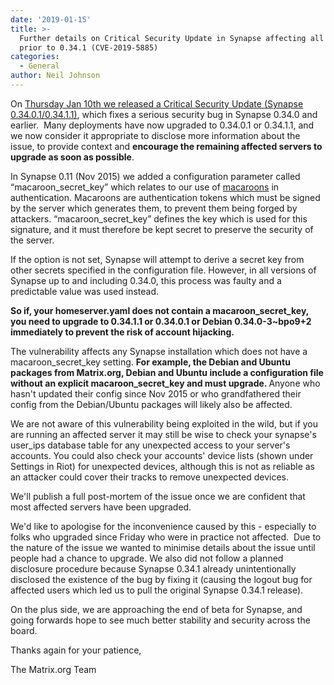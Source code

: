 ```yaml
---
date: '2019-01-15'
title: >-
  Further details on Critical Security Update in Synapse affecting all versions
  prior to 0.34.1 (CVE-2019-5885)
categories:
  - General
author: Neil Johnson
---
```


On <a href="https://matrix.org/blog/2019/01/10/critical-security-update-synapse-0-34-0-1-synapse-0-34-1-1/">Thursday Jan 10th we released a Critical Security Update (Synapse 0.34.0.1/0.34.1.1)</a>, which fixes a serious security bug in Synapse 0.34.0 and earlier.  Many deployments have now upgraded to 0.34.0.1 or 0.34.1.1, and we now consider it appropriate to disclose more information about the issue, to provide context and 
<b>encourage the remaining affected servers to upgrade as soon as possible</b>.


In Synapse 0.11 (Nov 2015) we added a configuration parameter called “macaroon_secret_key” which relates to our use of 
<a href="https://ai.google/research/pubs/pub41892">macaroons</a> in authentication. Macaroons are authentication tokens which must be signed by the server which generates them, to prevent them being forged by attackers. “macaroon_secret_key” defines the key which is used for this signature, and it must therefore be kept secret to preserve the security of the server.


If the option is not set, Synapse will attempt to derive a secret key from other secrets specified in the configuration file. However, in all versions of Synapse up to and including 0.34.0, this process was faulty and a predictable value was used instead.


<b>So if, your homeserver.yaml does not contain a macaroon_secret_key, you need to upgrade to 0.34.1.1 or 0.34.0.1 or Debian 0.34.0-3~bpo9+2 immediately to prevent the risk of account hijacking.</b>

The vulnerability affects any Synapse installation which does not have a macaroon_secret_key setting. 
<b>For example, the Debian and Ubuntu packages from Matrix.org, Debian and Ubuntu include a configuration file without an explicit macaroon_secret_key and must upgrade. </b>Anyone who hasn't updated their config since Nov 2015 or who grandfathered their config from the Debian/Ubuntu packages will likely also be affected.


We are not aware of this vulnerability being exploited in the wild, but if you are running an affected server it may still be wise to check your synapse's 
user_ips
 database table for any unexpected access to your server's accounts. You could also check your accounts' device lists (shown under Settings in Riot) for unexpected devices, although this is not as reliable as an attacker could cover their tracks to remove unexpected devices.


We'll publish a full post-mortem of the issue once we are confident that most affected servers have been upgraded.


We'd like to apologise for the inconvenience caused by this - especially to folks who upgraded since Friday who were in practice not affected.  Due to the nature of the issue we wanted to minimise details about the issue until people had a chance to upgrade. We also did not follow a planned disclosure procedure because Synapse 0.34.1 already unintentionally disclosed the existence of the bug by fixing it (causing the logout bug for affected users which led us to pull the original Synapse 0.34.1 release).


On the plus side, we are approaching the end of beta for Synapse, and going forwards hope to see much better stability and security across the board.


Thanks again for your patience,


The Matrix.org Team


&nbsp;